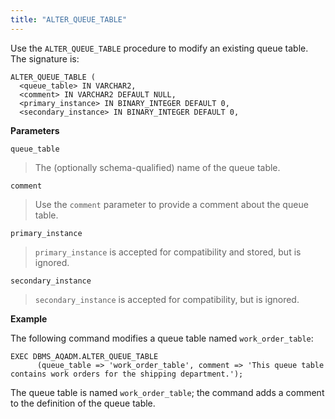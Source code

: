 ```yaml
---
title: "ALTER_QUEUE_TABLE"
---
```




Use the `ALTER_QUEUE_TABLE` procedure to modify an existing queue table. The signature is:

    ALTER_QUEUE_TABLE (
      <queue_table> IN VARCHAR2,
      <comment> IN VARCHAR2 DEFAULT NULL,
      <primary_instance> IN BINARY_INTEGER DEFAULT 0,
      <secondary_instance> IN BINARY_INTEGER DEFAULT 0,

**Parameters**

`queue_table`

> The (optionally schema-qualified) name of the queue table.

`comment`

> Use the `comment` parameter to provide a comment about the queue table.

`primary_instance`

> `primary_instance` is accepted for compatibility and stored, but is ignored.

`secondary_instance`

> `secondary_instance` is accepted for compatibility, but is ignored.

**Example**

The following command modifies a queue table named `work_order_table`:

    EXEC DBMS_AQADM.ALTER_QUEUE_TABLE
          (queue_table => 'work_order_table', comment => 'This queue table
    contains work orders for the shipping department.');

The queue table is named `work_order_table`; the command adds a comment to the definition of the queue table.
